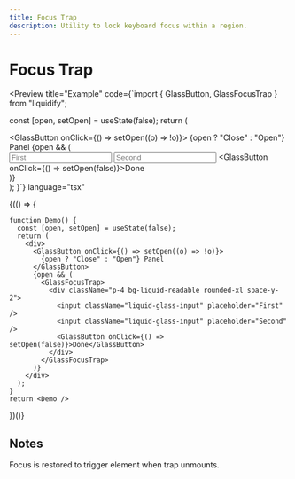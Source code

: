 ```yaml
---
title: Focus Trap
description: Utility to lock keyboard focus within a region.
---
```



# Focus Trap

<Preview
  title="Example"
  code={`import { GlassButton, GlassFocusTrap } from "liquidify";

  const [open, setOpen] = useState(false);
  return (
    <div>
      <GlassButton onClick={() => setOpen((o) => !o)}>
        {open ? "Close" : "Open"} Panel
      </GlassButton>
      {open && (
        <GlassFocusTrap>
          <div className="p-4 bg-liquid-readable rounded-xl space-y-2">
            <input className="liquid-glass-input" placeholder="First" />
            <input className="liquid-glass-input" placeholder="Second" />
            <GlassButton onClick={() => setOpen(false)}>Done</GlassButton>
          </div>
        </GlassFocusTrap>
      )}
    </div>
  );
}`}
  language="tsx"
>
  {(() => {
    
    function Demo() {
      const [open, setOpen] = useState(false);
      return (
        <div>
          <GlassButton onClick={() => setOpen((o) => !o)}>
            {open ? "Close" : "Open"} Panel
          </GlassButton>
          {open && (
            <GlassFocusTrap>
              <div className="p-4 bg-liquid-readable rounded-xl space-y-2">
                <input className="liquid-glass-input" placeholder="First" />
                <input className="liquid-glass-input" placeholder="Second" />
                <GlassButton onClick={() => setOpen(false)}>Done</GlassButton>
              </div>
            </GlassFocusTrap>
          )}
        </div>
      );
    }
    return <Demo />
  })()}
</Preview>

## Notes

Focus is restored to trigger element when trap unmounts.
